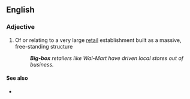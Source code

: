 ==English==

===Adjective===
{{en-adj|pos=[[big]]-[[box]]}}

# {{US}} Of or relating to a very large [[retail]] establishment built as a massive, free-standing structure
#: '''''Big-box''' retailers like Wal-Mart have driven local stores out of business.''

====See also====
* {{pedialite|Big-box store}}